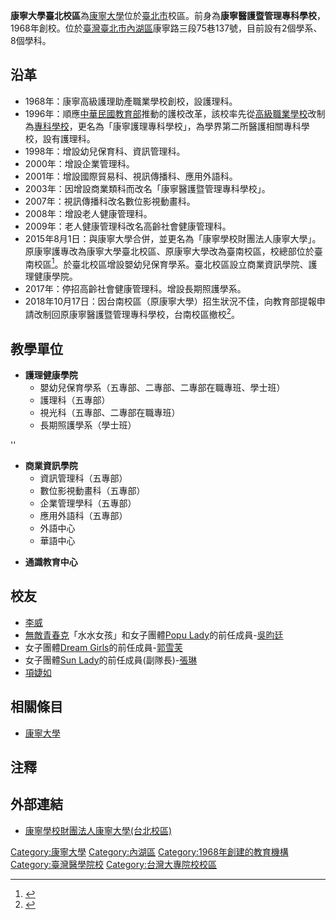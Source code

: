 {{Infobox School
| name = '''康寧大學臺北校區'''
| other_name = University of Kang Ning
| image = [[File:Taipei_Campus,_University_of_Kang_Ning_20170806.jpg|220px]]
| motto = 誠信勤樸
| established = 1968年
| number = +886-2-2632-1181
| fax = +886-2-2634-1921
| type = 
| faculty = <!-- 導師數量 -->
| slogan = <!-- 標語 -->
| district = [[臺北市|臺北市]]
| grades = <!-- 年級 -->
| free_label = 學校代碼
| free_text = <!-- 學校代碼 -->
| free_label2 = 
| free_text2 = 
| director = 
| principal = 陳清溪<br/>吳政達<br/>周談輝<br/>吳文弘<br/>劉庭凱
| area = <!-- 公頃 -->
| address = {{TWN}}[[臺北市|臺北市]][[內湖區|內湖區]][[康寧路|康寧路]]三段75巷137號
| zipcode = 11485
| website = https://www.ukn.edu.tw/
}}
'''康寧大學臺北校區'''為[[康寧大學|康寧大學]]位於[[臺北市|臺北市]]校區。前身為'''康寧醫護暨管理專科學校'''，1968年創校。位於[[臺灣|臺灣]][[臺北市|臺北市]][[內湖區|內湖區]]康寧路三段75巷137號，目前設有2個學系、8個學科。

==沿革==
* 1968年：康寧高級護理助產職業學校創校，設護理科。
* 1996年：順應[[中華民國教育部|中華民國教育部]]推動的護校改革，該校率先從[[高級職業學校|高級職業學校]]改制為[[專科學校|專科學校]]，更名為「康寧護理專科學校」，為學界第二所醫護相關專科學校，設有護理科。
* 1998年：增設幼兒保育科、資訊管理科。
* 2000年：增設企業管理科。
* 2001年：增設國際貿易科、視訊傳播科、應用外語科。
* 2003年：因增設商業類科而改名「康寧醫護暨管理專科學校」。
* 2007年：視訊傳播科改名數位影視動畫科。
* 2008年：增設老人健康管理科。
* 2009年：老人健康管理科改名高齡社會健康管理科。
* 2015年8月1日：與康寧大學合併，並更名為「康寧學校財團法人康寧大學」。原康寧護專改為康寧大學臺北校區、原康寧大學改為臺南校區，校總部位於臺南校區<ref>{{Cite web |url=http://tw.news.yahoo.com/%E5%8F%B0%E5%8D%97%E5%BA%B7%E5%AF%A7%E5%A4%A7%E5%AD%B8-%E9%9B%86%E5%9C%98%E5%85%A5%E4%B8%BB%E8%B3%87%E6%BA%90%E5%A4%9A-213000756.html;_ylt=AiwK.C1UT_hjSY2M9rFIIJGeBdF_;_ylu=X3oDMTRmNnY0YWtvBGNjb2RlA3ZzaGFyZWFnMnVwcmVzdARtaXQDTmV3cyBmb3IgeW91BHBrZwMzZDczN2RkOS00YjkwLTNmMmYtOTJjMS03N2JhNWY5YWFlYTQEcG9zAzQEc2VjA25ld3NfZm9yX3lvdQR2ZXIDZjNjNmIwNzAtMTBjNi0xMWUyLWJiYjMtYWE1MTk1YmFkZGM2;_ylg=X3oDMTM1aTBpN3ZlBGludGwDdHcEbGFuZwN6aC1oYW50LXR3BHBzdGFpZAMzY2NlNjc1NS04MTYyLTNhYjQtOTVkMi05MmUyMTJmNjRiNzUEcHN0Y2F0A.W9seWKh3zpm7vlvbEEcHQDc3RvcnlwYWdl;_ylv=3 |title=台南康寧大學 集團入主資源多 |access-date=2012-10-08 |archive-date=2016-03-17 |archive-url=https://web.archive.org/web/20160317084201/https://tw.news.yahoo.com/%E5%8F%B0%E5%8D%97%E5%BA%B7%E5%AF%A7%E5%A4%A7%E5%AD%B8-%E9%9B%86%E5%9C%98%E5%85%A5%E4%B8%BB%E8%B3%87%E6%BA%90%E5%A4%9A-213000756.html;_ylt=AiwK.C1UT_hjSY2M9rFIIJGeBdF_;_ylu=X3oDMTRmNnY0YWtvBGNjb2RlA3ZzaGFyZWFnMnVwcmVzdARtaXQDTmV3cyBmb3IgeW91BHBrZwMzZDczN2RkOS00YjkwLTNmMmYtOTJjMS03N2JhNWY5YWFlYTQEcG9zAzQEc2VjA25ld3NfZm9yX3lvdQR2ZXIDZjNjNmIwNzAtMTBjNi0xMWUyLWJiYjMtYWE1MTk1YmFkZGM2;_ylg=X3oDMTM1aTBpN3ZlBGludGwDdHcEbGFuZwN6aC1oYW50LXR3BHBzdGFpZAMzY2NlNjc1NS04MTYyLTNhYjQtOTVkMi05MmUyMTJmNjRiNzUEcHN0Y2F0A.W9seWKh3zpm7vlvbEEcHQDc3RvcnlwYWdl;_ylv=3 }}</ref>。於臺北校區增設嬰幼兒保育學系。臺北校區設立商業資訊學院、護理健康學院。
* 2017年：停招高齡社會健康管理科。增設長期照護學系。
* 2018年10月17日：因台南校區（原康寧大學）招生狀況不佳，向教育部提報申請改制回原康寧醫護暨管理專科學校，台南校區撤校<ref>{{Cite web |url=https://www.cna.com.tw/news/ahel/201810160345.aspx |title=康寧大學改回專科 教部：不一定核准 |access-date=2018-10-16 |archive-date=2020-12-03 |archive-url=https://web.archive.org/web/20201203041216/https://www.cna.com.tw/news/ahel/201810160345.aspx }}</ref>。

== 教學單位 ==
*'''護理健康學院'''
**嬰幼兒保育學系（五專部、二專部、二專部在職專班、學士班）
**護理科（五專部）
**視光科（五專部、二專部在職專班）
**長期照護學系（學士班）
''
*'''商業資訊學院'''
**資訊管理科（五專部）
**數位影視動畫科（五專部）
**企業管理學科（五專部）
**應用外語科（五專部）
**外語中心
**華語中心

*'''通識教育中心'''

==校友==
*[[李威|李威]]
*[[無敵青春克|無敵青春克]]「水水女孩」和女子團體[[Popu_Lady|Popu Lady]]的前任成員-[[寶兒_(Popu_Lady)|吳昀廷]]
*女子團體[[Dream_Girls|Dream Girls]]的前任成員-[[郭雪芙|郭雪芙]]
*女子團體[[Sun_Lady|Sun Lady]]的前任成員(副隊長)-[[Sun_Lady|張琳]]
*[[項婕如|項婕如]]

== 相關條目 ==
*[[康寧大學|康寧大學]]

== 注釋 ==
<references/>

== 外部連結 ==
*[https://www.ukn.edu.tw/ 康寧學校財團法人康寧大學(台北校區)] {{Wayback|url=https://www.ukn.edu.tw/ |date=20210411125015 }}

{{臺北市大專院校}}

[[Category:康寧大學|Category:康寧大學]]
[[Category:內湖區|Category:內湖區]]
[[Category:1968年創建的教育機構|Category:1968年創建的教育機構]]
[[Category:臺灣醫學院校|Category:臺灣醫學院校]]
[[Category:台灣大專院校校區|Category:台灣大專院校校區]]